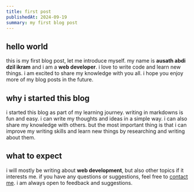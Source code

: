 ```yaml
---
title: first post
publishedAt: 2024-09-19
summary: my first blog post
---
```


## hello world

this is my first blog post, let me introduce myself. my name is **ausath abdi dzil ikram** and i am a **web developer**. i love to write code and learn new things. i am excited to share my knowledge with you all. i hope you enjoy more of my blog posts in the future.

## why i started this blog

i started this blog as part of my learning journey. writing in markdowns is fun and easy. i can write my thoughts and ideas in a simple way. i can also share my knowledge with others. but the most important thing is that i can improve my writing skills and learn new things by researching and writing about them.

## what to expect

i will mostly be writing about **web development**, but also other topics if it interests me. if you have any questions or suggestions, feel free to [contact me](/contact). i am always open to feedback and suggestions.
